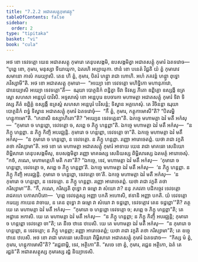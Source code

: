 ```yaml
---
title: "7.2.2 អជាតសត្តុកុមារវត្ថុ"
tableOfContents: false
sidebar:
  order: 2
type: "tipitaka"
basket: "vi"
book: "cula"
---
```



<DynamicBreadcrumb />

<Division number="339" book="cula">

<Paragraph number="1535" book="cula">
អថ ខោ ទេវទត្តោ យេន អជាតសត្តុ កុមារោ តេនុបសង្កមិ, ឧបសង្កមិត្វា អជាតសត្តុំ កុមារំ ឯតទវោច—  “បុព្ពេ ខោ, កុមារ, មនុស្សា ទីឃាយុកា, ឯតរហិ អប្បាយុកា. ឋានំ ខោ បនេតំ វិជ្ជតិ យំ ត្វំ កុមារោវ សមានោ កាលំ ករេយ្យាសិ. តេន ហិ ត្វំ, កុមារ, បិតរំ ហន្ត្វា រាជា ហោហិ. អហំ ភគវន្តំ ហន្ត្វា ពុទ្ធោ ភវិស្សាមី”តិ.
</Paragraph>

<Paragraph number="1536" book="cula">
អថ ខោ អជាតសត្តុ កុមារោ—  “អយ្យោ ខោ ទេវទត្តោ មហិទ្ធិកោ មហានុភាវោ, ជានេយ្យាសិ អយ្យោ ទេវទត្តោ”តិ—  ឩរុយា បោត្ថនិកំ ពន្ធិត្វា ទិវា ទិវស្ស ភីតោ ឧព្ពិគ្គោ ឧស្សង្កី ឧត្រស្តោ សហសា អន្តេបុរំ បាវិសិ. អទ្ទសាសុំ ខោ អន្តេបុរេ ឧបចារកា មហាមត្តា អជាតសត្តុំ កុមារំ ទិវា ទិវស្ស ភីតំ ឧព្ពិគ្គំ ឧស្សង្កឹ ឧត្រស្តំ សហសា អន្តេបុរំ បវិសន្តំ; ទិស្វាន អគ្គហេសុំ. តេ វិចិនន្តា ឩរុយា បោត្ថនិកំ ពទ្ធំ ទិស្វាន អជាតសត្តុំ កុមារំ ឯតទវោចុំ—  “កឹ ត្វំ, កុមារ, កត្តុកាមោសី”តិ? “បិតរម្ហិ ហន្តុកាមោ”តិ. “កេនាសិ ឧស្សាហិតោ”តិ? “អយ្យេន ទេវទត្តេនា”តិ. ឯកច្ចេ មហាមត្តា ឯវំ មតឹ អកំសុ—  “កុមារោ ច ហន្តព្ពោ, ទេវទត្តោ ច, សព្ពេ ច ភិក្ខូ ហន្តព្ពា”តិ. ឯកច្ចេ មហាមត្តា ឯវំ មតឹ អកំសុ—  “ន ភិក្ខូ ហន្តព្ពា. ន ភិក្ខូ កិញ្ចិ អបរជ្ឈន្តិ. កុមារោ ច ហន្តព្ពោ, ទេវទត្តោ ចា”តិ. ឯកច្ចេ មហាមត្តា ឯវំ មតឹ អកំសុ—  “ន កុមារោ ច ហន្តព្ពោ, ន ទេវទត្តោ. ន ភិក្ខូ ហន្តព្ពា. រញ្ញោ អារោចេតព្ពំ. យថា រាជា វក្ខតិ តថា ករិស្សាមា”តិ.
</Paragraph>

<Paragraph number="1537" book="cula">
អថ ខោ តេ មហាមត្តា អជាតសត្តុំ កុមារំ អាទាយ យេន រាជា មាគធោ សេនិយោ ពិម្ពិសារោ តេនុបសង្កមឹសុ, ឧបសង្កមិត្វា រញ្ញោ មាគធស្ស សេនិយស្ស ពិម្ពិសារស្ស ឯតមត្ថំ អារោចេសុំ. “កថំ, ភណេ, មហាមត្តេហិ មតិ កតា”តិ? “ឯកច្ចេ, ទេវ, មហាមត្តា ឯវំ មតឹ អកំសុ—  ‘កុមារោ ច ហន្តព្ពោ, ទេវទត្តោ ច, សព្ពេ ច ភិក្ខូ ហន្តព្ពា’តិ. ឯកច្ចេ មហាមត្តា ឯវំ មតឹ អកំសុ—  ‘ន ភិក្ខូ ហន្តព្ពា. ន ភិក្ខូ កិញ្ចិ អបរជ្ឈន្តិ. កុមារោ ច ហន្តព្ពោ, ទេវទត្តោ ចា’តិ. ឯកច្ចេ មហាមត្តា ឯវំ មតឹ អកំសុ—  ‘ន កុមារោ ច ហន្តព្ពោ, ន ទេវទត្តោ. ន ភិក្ខូ ហន្តព្ពា. រញ្ញោ អារោចេតព្ពំ. យថា រាជា វក្ខតិ តថា ករិស្សាមា’”តិ. “កឹ, ភណេ, ករិស្សតិ ពុទ្ធោ វា ធម្មោ វា សំឃោ វា? ននុ ភគវតា បដិកច្ចេវ ទេវទត្តោ រាជគហេ បកាសាបិតោ—  ‘បុព្ពេ ទេវទត្តស្ស អញ្ញា បកតិ អហោសិ, ឥទានិ អញ្ញា បកតិ. យំ ទេវទត្តោ ករេយ្យ កាយេន វាចាយ, ន តេន ពុទ្ធោ វា ធម្មោ វា សំឃោ វា ទដ្ឋព្ពោ, ទេវទត្តោវ តេន ទដ្ឋព្ពោ’”តិ? តត្ថ យេ តេ មហាមត្តា ឯវំ មតឹ អកំសុ—  “កុមារោ ច ហន្តព្ពោ ទេវទត្តោ ច; សព្ពេ ច ភិក្ខូ ហន្តព្ពា”តិ; តេ អដ្ឋានេ អកាសិ. យេ តេ មហាមត្តា ឯវំ មតឹ អកំសុ—  “ន ភិក្ខូ ហន្តព្ពា; ន ភិក្ខូ កិញ្ចិ អបរជ្ឈន្តិ; កុមារោ ច ហន្តព្ពោ ទេវទត្តោ ចា”តិ; តេ នីចេ ឋានេ ឋបេសិ. យេ តេ មហាមត្តា ឯវំ មតឹ អកំសុ—  “ន កុមារោ ច ហន្តព្ពោ, ន ទេវទត្តោ; ន ភិក្ខូ ហន្តព្ពា; រញ្ញោ អារោចេតព្ពំ; យថា រាជា វក្ខតិ តថា ករិស្សាមា”តិ; តេ ឧច្ចេ ឋានេ ឋបេសិ. អថ ខោ រាជា មាគធោ សេនិយោ ពិម្ពិសារោ អជាតសត្តុំ កុមារំ ឯតទវោច—  “កិស្ស មំ ត្វំ, កុមារ, ហន្តុកាមោសី”តិ? “រជ្ជេនាម្ហិ, ទេវ, អត្ថិកោ”តិ. “សចេ ខោ ត្វំ, កុមារ, រជ្ជេន អត្ថិកោ, ឯតំ តេ រជ្ជន៑”តិ អជាតសត្តុស្ស កុមារស្ស រជ្ជំ និយ្យាទេសិ.
</Paragraph>
</Division>
